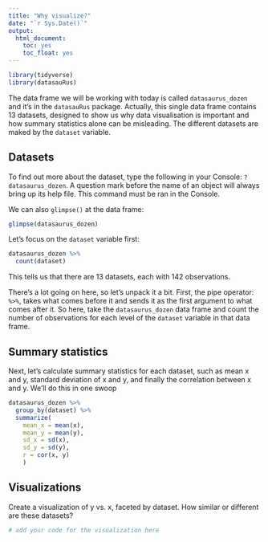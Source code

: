 ```yaml
---
title: "Why visualize?"
date: "`r Sys.Date()`"
output: 
  html_document: 
    toc: yes
    toc_float: yes
---
```


```r
library(tidyverse)
library(datasauRus)
```

The data frame we will be working with today is called `datasaurus_dozen` and it's in the `datasauRus` package. Actually, this single data frame contains 13 datasets, designed to show us  why data visualisation is important and how summary statistics alone can be misleading. The different datasets are maked by the `dataset` variable.

## Datasets

To find out more about the dataset, type the following in your Console: `?datasaurus_dozen`. A question mark before the name of an object will always bring up its help file. This command must be ran in the Console.

We can also `glimpse()` at the data frame:

```r
glimpse(datasaurus_dozen)
```

Let's focus on the `dataset` variable first:

```r
datasaurus_dozen %>%
  count(dataset)
```

This tells us that there are 13 datasets, each with 142 observations.

There's a lot going on here, so let's unpack it a bit. First, the pipe operator: `%>%`, takes what comes before it and sends it as the first argument to what comes after it. So here, take the `datasaurus_dozen` data frame and count the number 
of observations for each level of the `dataset` variable in that data frame.

## Summary statistics

Next, let's calculate summary statistics for each dataset, such as mean x and y, 
standard deviation of x and y, and finally the correlation between x and y.
We'll do this in one swoop 

```r
datasaurus_dozen %>%
  group_by(dataset) %>%
  summarize(
    mean_x = mean(x),
    mean_y = mean(y),
    sd_x = sd(x),
    sd_y = sd(y),
    r = cor(x, y)
    )
```

## Visualizations

Create a visualization of y vs. x, faceted by dataset. How similar or different 
are these datasets?

```r
# add your code for the visualization here
```

